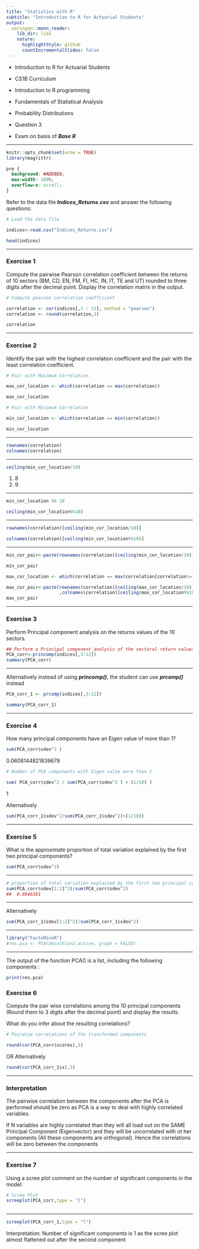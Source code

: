 ```yaml
---
title: "Statistics with R"
subtitle: "Introduction to R for Actuarial Students"
output:
  xaringan::moon_reader:
    lib_dir: libs
    nature:
      highlightStyle: github
      countIncrementalSlides: false
---
```


* Introduction to R for Actuarial Students

* CS1B Curriculum

* Introduction to R programming
* Fundamentals of Statistical Analysis
* Probability Distributions

* Question 3 
* Exam on basis of ***Base R***

---


```r
knitr::opts_chunk$set(echo = TRUE)
library(magrittr)
```

```css
pre {
  background: #ADD8E6;
  max-width: 100%;
  overflow-x: scroll;
}
```

Refer to the data file ***Indices_Returns.csv*** and answer the following questions:


```r
# Load the data file

indices<-read.csv("Indices_Returns.csv")
```

```r
head(indices)
```

---


### Exercise 1


Compute the pairwise Pearson correlation coefficient between the returns of 10 sectors
(BM, CD, EN, FM, FI, HC, IN, IT, TE and UT) rounded to three digits after the decimal point. 
Display the correlation matrix in the output. 


```r
# Compute pearson correlation coefficient 

correlation <- cor(indices[,3 : 12], method = "pearson")
correlation <- round(correlation,3) 

correlation 
```


---

### Exercise 2


Identify the pair with the highest correlation coefficient and the pair with the least correlation coefficient. 


```r
# Pair with Maximum Correlation 

max_cor_location <- which(correlation == max(correlation))

max_cor_location
```


```r
# Pair with Minimum Correlation 

min_cor_location <- which(correlation == min(correlation))

min_cor_location
```


---


```r
rownames(correlation)
colnames(correlation)
```


---


```r
ceiling(min_cor_location/10)
```


<ol class="list-inline">
	<li>8</li>
	<li>9</li>
</ol>


---

```r
min_cor_location %% 10
```




```r
ceiling(min_cor_location%%10)
```



---


```r
rownames(correlation)[ceiling(min_cor_location/10)]
```





```r
colnames(correlation)[ceiling(min_cor_location%%10)]
```

---

```r

min_cor_pair<-paste(rownames(correlation)[ceiling(min_cor_location/10)],colnames(correlation)[ceiling(min_cor_location%%10)])

min_cor_pair

```


```r
max_cor_location <- which(correlation == max(correlation[correlation!=1]))

max_cor_pair<-paste(rownames(correlation)[ceiling(max_cor_location/10)]
                    ,colnames(correlation)[ceiling(max_cor_location%%10)])
max_cor_pair

```

---


### Exercise 3

Perform Principal component analysis on the returns values of the 10 sectors. 



```r
## Perform a Principal component analysis of the sectoral return values
PCA_corr<-princomp(indices[,3:12])
summary(PCA_corr)
```

---


Alternatively instead of using ***princomp()***, the student can use ***prcomp()*** instead


```r
PCA_corr_1 <- prcomp(indices[,3:12])

summary(PCA_corr_1)
```

---

### Exercise 4

How many principal components have an Eigen value of more than 1? 




```r
sum(PCA_corr$sdev^2 )
```


0.0608144821839679



```r
# Number of PCA components with Eigen value more than 1

sum( PCA_corr$sdev^2 / sum(PCA_corr$sdev^2 ) > (1/10) )

```


1


Alternatively


```r
sum(PCA_corr_1$sdev^2/sum(PCA_corr_1$sdev^2)>(1/10))
```

---

### Exercise 5

What is the approximate proportion of total variation explained by the first two principal components? 



```r
sum(PCA_corr$sdev^2)
```
---


```r
# proportion of total variation explained by the first two principal components
sum(PCA_corr$sdev[1:2]^2)/sum(PCA_corr$sdev^2)
##  0.8046301


```

---

Alternatively

```r

sum(PCA_corr_1$sdev[1:2]^2)/sum(PCA_corr_1$sdev^2)

```

---

```r
library("FactoMineR")
#res.pca <- PCA(decathlon2.active, graph = FALSE)
```

---

The output of the function PCA() is a list, including the following components :


```r
print(res.pca)
```

### Exercise 6

Compute the pair wise correlations among the 10 principal components (Round them to 3 digits after the decimal point) and display the results. 

What do you infer about the resulting correlations?



```r

# Pairwise correlations of the transformed components

round(cor(PCA_corr$scores),3)
```


OR Alternatively



```r


round(cor(PCA_corr_1$x),3)
```

---

### Interpretation

The pairwise correlation between the components after the PCA is performed should be zero as PCA is a way to deal with highly correlated variables. 

If N variables are highly correlated than they will all load out on the SAME Principal Component (Eigenvector) and they will be uncorrelated with ot
her components (All these components are orthogonal). Hence the correlations will be zero between the components

---

### Exercise 7

Using a scree plot comment on the number of significant components in the model.




```r
# Scree Plot
screeplot(PCA_corr,type = "l")



```


---

```r
screeplot(PCA_corr_1,type = "l")
```


Interpretation: Number of significant components is 1 as the scree plot
almost flattened out after the second component


